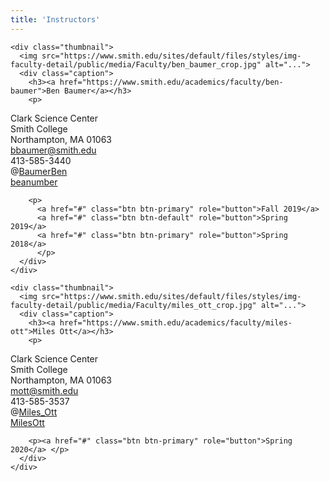 ```yaml
---
title: 'Instructors'
---
```



<!--html_preserve-->
<div class="row">
  <div class="col-sm-12 col-md-6">
    <div class="thumbnail">
      <img src="https://www.smith.edu/sites/default/files/styles/img-faculty-detail/public/media/Faculty/ben_baumer_crop.jpg" alt="...">
      <div class="caption">
        <h3><a href="https://www.smith.edu/academics/faculty/ben-baumer">Ben Baumer</a></h3>
        <p>
<!--/html_preserve-->
Clark Science Center  
Smith College  
Northampton, MA 01063  
<i class="fas fa-at"></i> [bbaumer@smith.edu](mailto:bbaumer@smith.edu)  
<i class="fas fa-phone"></i> 413-585-3440  
<i class="fab fa-twitter"></i> @[BaumerBen](http://www.twitter.com/BaumerBen)  
<i class="fab fa-github"></i> [beanumber](http://www.github.com/beanumber)
<!--html_preserve-->
        </p>
        <p>
          <a href="#" class="btn btn-primary" role="button">Fall 2019</a>
          <a href="#" class="btn btn-default" role="button">Spring 2019</a>
          <a href="#" class="btn btn-primary" role="button">Spring 2018</a> 
          </p>
      </div>
    </div>
  </div>
  <div class="col-sm-12 col-md-6">
    <div class="thumbnail">
      <img src="https://www.smith.edu/sites/default/files/styles/img-faculty-detail/public/media/Faculty/miles_ott_crop.jpg" alt="...">
      <div class="caption">
        <h3><a href="https://www.smith.edu/academics/faculty/miles-ott">Miles Ott</a></h3>
        <p>
<!--/html_preserve-->
Clark Science Center  
Smith College  
Northampton, MA 01063  
<i class="fas fa-at"></i> [mott@smith.edu](mailto:mott@smith.edu)  
<i class="fas fa-phone"></i> 413-585-3537  
<i class="fab fa-twitter"></i> @[Miles_Ott](http://www.twitter.com/Miles_Ott)  
<i class="fab fa-github"></i> [MilesOtt](http://www.github.com/MilesOtt)
<!--html_preserve-->
        </p>
        <p><a href="#" class="btn btn-primary" role="button">Spring 2020</a> </p>
      </div>
    </div>
  </div>

</div>

<!--/html_preserve-->
